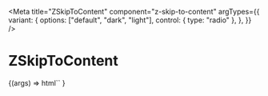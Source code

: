 

<Meta
  title="ZSkipToContent"
  component="z-skip-to-content"
  argTypes={{
    variant: {
      options: ["default", "dark", "light"],
      control: { type: "radio" },
    },
  }}
/>

# ZSkipToContent

<Canvas>
  <Story
    name="ZSkipToContent-sample"
    args={{
      variant: "default",
    }}
  >
    {(args) =>
      html`<z-skip-to-content
        variant=${args.variant}
        links='
      [
        {
          "ariaLabel": "prova",
          "label":"vai al link1",
          "href":"#link1"
        },
        {
          "label":"vai al link2",
          "href":"#link2"
        },
        {
          "label":"vai al link3",
          "href":"#link3"
        }
      ]'
      ></z-skip-to-content>`
    }
  </Story>
</Canvas>

<ArgsTable of="z-skip-to-content" />
